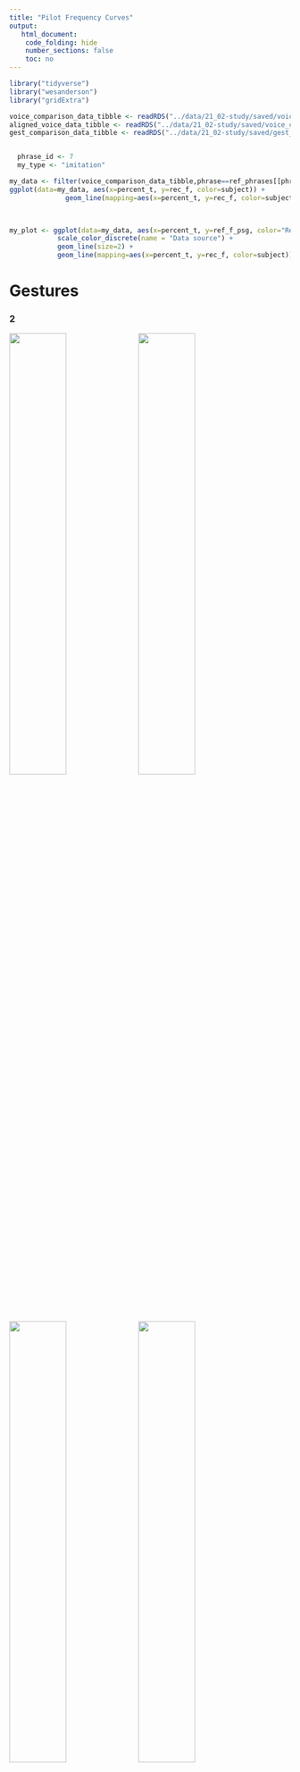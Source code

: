 ```yaml
---
title: "Pilot Frequency Curves"
output: 
   html_document:
    code_folding: hide
    number_sections: false
    toc: no
---
```


```r
library("tidyverse")
library("wesanderson")
library("gridExtra")

voice_comparison_data_tibble <- readRDS("../data/21_02-study/saved/voice_curves.rds")
aligned_voice_data_tibble <- readRDS("../data/21_02-study/saved/voice_curves_aligned.rds")
gest_comparison_data_tibble <- readRDS("../data/21_02-study/saved/gest_curves.rds")


  phrase_id <- 7
  my_type <- "imitation"

my_data <- filter(voice_comparison_data_tibble,phrase==ref_phrases[[phrase_id]], condition==my_type)
ggplot(data=my_data, aes(x=percent_t, y=rec_f, color=subject)) + 
              geom_line(mapping=aes(x=percent_t, y=rec_f, color=subject))
  


my_plot <- ggplot(data=my_data, aes(x=percent_t, y=ref_f_psg, color="Reference")) +
            scale_color_discrete(name = "Data source") +
            geom_line(size=2) +
            geom_line(mapping=aes(x=percent_t, y=rec_f, color=subject)) +

```

# Gestures

### 2

![](../data/21_02-study/_plots/gest-blind-2_tu_parais_tres_soucieux-all.png){ width=45% } ![](../data/21_02-study/_plots/gest-guide-2_tu_parais_tres_soucieux-all.png){ width=45% } 

![](../data/21_02-study/_plots/scrub-gest-blind-2_tu_parais_tres_soucieux-all.png){ width=45% } ![](../data/21_02-study/_plots/scrub-gest-guide-2_tu_parais_tres_soucieux-all.png){ width=45% } 

### 2bis


![](../data/21_02-study/_plots/gest-blind-2bis_tu_paraitrais_soucieux-all.png){ width=45% } ![](../data/21_02-study/_plots/gest-guide-2bis_tu_paraitrais_soucieux-all.png){ width=45% } 
![](../data/21_02-study/_plots/scrub-gest-blind-2bis_tu_paraitrais_soucieux-all.png){ width=45% } ![](../data/21_02-study/_plots/scrub-gest-guide-2bis_tu_paraitrais_soucieux-all.png){ width=45% } 

### 7 

![](../data/21_02-study/_plots/gest-blind-7_Jean_leve_son_verre-all.png){ width=45% } ![](../data/21_02-study/_plots/gest-guide-7_Jean_leve_son_verre-all.png){ width=45% } 

![](../data/21_02-study/_plots/scrub-gest-blind-7_Jean_leve_son_verre-all.png){ width=45% } ![](../data/21_02-study/_plots/scrub-gest-guide-7_Jean_leve_son_verre-all.png){ width=45% } 

### 7bis 

![](../data/21_02-study/_plots/gest-blind-7bis_Jenleve_son_verre-all.png){ width=45% } ![](../data/21_02-study/_plots/gest-guide-7bis_Jenleve_son_verre-all.png){ width=45% } 
![](../data/21_02-study/_plots/scrub-gest-blind-7bis_Jenleve_son_verre-all.png){ width=45% } ![](../data/21_02-study/_plots/scrub-gest-guide-7bis_Jenleve_son_verre-all.png){ width=45% } 

### 8

![](../data/21_02-study/_plots/gest-blind-8_jean_porte_un_journal-all.png){ width=45% } ![](../data/21_02-study/_plots/gest-guide-8_jean_porte_un_journal-all.png){ width=45% } 

![](../data/21_02-study/_plots/scrub-gest-blind-8_jean_porte_un_journal-all.png){ width=45% } ![](../data/21_02-study/_plots/scrub-gest-guide-8_jean_porte_un_journal-all.png){ width=45% } 

### 8bis

![](../data/21_02-study/_plots/gest-blind-8bis_jemporte_un_journal-all.png){ width=45% } ![](../data/21_02-study/_plots/gest-guide-8bis_jemporte_un_journal-all.png){ width=45% } 
![](../data/21_02-study/_plots/scrub-gest-blind-8bis_jemporte_un_journal-all.png){ width=45% } ![](../data/21_02-study/_plots/scrub-gest-guide-8bis_jemporte_un_journal-all.png){ width=45% } 

### 10

![](../data/21_02-study/_plots/gest-blind-10_jean_saigne_beaucoup-all.png){ width=45% } ![](../data/21_02-study/_plots/gest-guide-10_jean_saigne_beaucoup-all.png){ width=45% } 
![](../data/21_02-study/_plots/scrub-gest-blind-10_jean_saigne_beaucoup-all.png){ width=45% } ![](../data/21_02-study/_plots/scrub-gest-guide-10_jean_saigne_beaucoup-all.png){ width=45% } 

### 10bis

![](../data/21_02-study/_plots/gest-blind-10bis_jenseigne_beaucoup-all.png){ width=45% } ![](../data/21_02-study/_plots/gest-guide-10bis_jenseigne_beaucoup-all.png){ width=45% } 

![](../data/21_02-study/_plots/scrub-gest-blind-10bis_jenseigne_beaucoup-all.png){ width=45% } ![](../data/21_02-study/_plots/scrub-gest-guide-10bis_jenseigne_beaucoup-all.png){ width=45% } 

### 11

![](../data/21_02-study/_plots/gest-blind-11_jean_cadre_la_photo-all.png){ width=45% } ![](../data/21_02-study/_plots/gest-guide-11_jean_cadre_la_photo-all.png){ width=45% } 

![](../data/21_02-study/_plots/scrub-gest-blind-11_jean_cadre_la_photo-all.png){ width=45% } ![](../data/21_02-study/_plots/scrub-gest-guide-11_jean_cadre_la_photo-all.png){ width=45% } 

### 11bis

![](../data/21_02-study/_plots/gest-blind-11bis_jencadre_la_photo-all.png){ width=45% } ![](../data/21_02-study/_plots/gest-guide-11bis_jencadre_la_photo-all.png){ width=45% } 

![](../data/21_02-study/_plots/scrub-gest-blind-11bis_jencadre_la_photo-all.png){ width=45% } ![](../data/21_02-study/_plots/scrub-gest-guide-11bis_jencadre_la_photo-all.png){ width=45% } 


### 21

![](../data/21_02-study/_plots/gest-blind-21_cest_la_mort_sure-all.png){ width=45% } ![](../data/21_02-study/_plots/gest-guide-21_cest_la_mort_sure-all.png){ width=45% } 

![](../data/21_02-study/_plots/scrub-gest-blind-21_cest_la_mort_sure-all.png){ width=45% } ![](../data/21_02-study/_plots/scrub-gest-guide-21_cest_la_mort_sure-all.png){ width=45% } 

### 21bis

![](../data/21_02-study/_plots/gest-blind-21bis_cest_la_morsure-all.png){ width=45% } ![](../data/21_02-study/_plots/gest-guide-21bis_cest_la_morsure-all.png){ width=45% } 

![](../data/21_02-study/_plots/scrub-gest-blind-21bis_cest_la_morsure-all.png){ width=45% } ![](../data/21_02-study/_plots/scrub-gest-guide-21bis_cest_la_morsure-all.png){ width=45% } 

# Voice

```r

# plot_voices_with_ref <- function(my_data, ref_phrase, my_type, extra=NULL) {
#   my_data <- my_data %>% filter(phrase==ref_phrase,condition==my_type)
#   natives_data <- my_data %>% filter(native == TRUE)
#   learners_data <- my_data %>% filter(native == FALSE)
#   
#   my_plot <- ggplot(data=natives_data, aes(x=percent_t, y=ref_f, color="Reference")) +
#             scale_color_discrete(name = "Data source") +
#             # Reference
#             geom_line(size=2) + ylim (-8, 12) +
#             # Natives
#             geom_line(mapping=aes(x=percent_t, y=rec_f, group=subject, color=native)) +
#             geom_line(data=learners_data, mapping=aes(x=percent_t, y=rec_f, group=subject, color=native)) +
#     
#             scale_color_manual(name = "Legend",
#                     labels = c("Reference" = "Reference", "FALSE" = "Learner", "TRUE" = "Native"), 
#                     limits = c("Reference", "FALSE", "TRUE"), 
#                     values = c("TRUE" = "orange", "FALSE" = "royalblue",  "Reference" = "tomato")) +
#     
#             labs(title=paste0("Reference and voice f0, linearly scaled timing"),
#                  subtitle=paste0("Phrase: ", ref_phrase, "\nCondition: ",  my_type), 
#                  y="Frequency (Semitones)", x="Percent time")
#   
#   if (is.null(extra)) {
#     plot_filename <- paste0(ref_phrase, "-", my_type, "-all", ".png")
#   } else {
#     plot_filename <- paste0(ref_phrase, "-", my_type, "-all", "-", extra, ".png")
#   }
#   ggsave(plot_filename, plot = my_plot, device='png', path="../data/21_02-study/_plots", 
#             width = 6, height = 4)
# 
#   return(my_plot)
# }
# 
# sapply(ref_phrases, function(phrase) {
# #  plot_voices_with_ref(voice_comparison_data_tibble, phrase, "lecture")
# #  plot_voices_with_ref(voice_comparison_data_tibble, phrase, "imitation")
#   
#   plot_voices_with_ref(aligned_voice_data_tibble, phrase, "lecture", "aligned")
#   plot_voices_with_ref(aligned_voice_data_tibble, phrase, "imitation", "aligned")
# })

```

### 2

![](../data/21_02-study/_plots/2_tu_parais_tres_soucieux-lecture-all.png){ width=45% } ![](../data/21_02-study/_plots/2_tu_parais_tres_soucieux-imitation-all.png){ width=45% } 
![](../data/21_02-study/_plots/2_tu_parais_tres_soucieux-lecture-all-aligned.png){ width=45% } ![](../data/21_02-study/_plots/2_tu_parais_tres_soucieux-imitation-all-aligned.png){ width=45% } 

### 2bis

![](../data/21_02-study/_plots/2bis_tu_paraitrais_soucieux-lecture-all.png){ width=45% } ![](../data/21_02-study/_plots/2bis_tu_paraitrais_soucieux-imitation-all.png){ width=45% } 

![](../data/21_02-study/_plots/2bis_tu_paraitrais_soucieux-lecture-all-aligned.png){ width=45% } ![](../data/21_02-study/_plots/2bis_tu_paraitrais_soucieux-imitation-all-aligned.png){ width=45% } 

### 7

![](../data/21_02-study/_plots/7_Jean_leve_son_verre-lecture-all.png){ width=45% } ![](../data/21_02-study/_plots/7_Jean_leve_son_verre-imitation-all.png){ width=45% } 

![](../data/21_02-study/_plots/7_Jean_leve_son_verre-lecture-all-aligned.png){ width=45% } ![](../data/21_02-study/_plots/7_Jean_leve_son_verre-imitation-all-aligned.png){ width=45% } 

### 7bis

![](../data/21_02-study/_plots/7bis_Jenleve_son_verre-lecture-all.png){ width=45% } ![](../data/21_02-study/_plots/7bis_Jenleve_son_verre-imitation-all.png){ width=45% } 

![](../data/21_02-study/_plots/7bis_Jenleve_son_verre-lecture-all-aligned.png){ width=45% } ![](../data/21_02-study/_plots/7bis_Jenleve_son_verre-imitation-all-aligned.png){ width=45% } 

### 8

![](../data/21_02-study/_plots/8_jean_porte_un_journal-lecture-all.png){ width=45% } ![](../data/21_02-study/_plots/8_jean_porte_un_journal-imitation-all.png){ width=45% } 

![](../data/21_02-study/_plots/8_jean_porte_un_journal-lecture-all-aligned.png){ width=45% } ![](../data/21_02-study/_plots/8_jean_porte_un_journal-imitation-all-aligned.png){ width=45% } 

### 8bis

![](../data/21_02-study/_plots/8bis_jemporte_un_journal-lecture-all.png){ width=45% } ![](../data/21_02-study/_plots/8bis_jemporte_un_journal-imitation-all.png){ width=45% } 

![](../data/21_02-study/_plots/8bis_jemporte_un_journal-lecture-all-aligned.png){ width=45% } ![](../data/21_02-study/_plots/8bis_jemporte_un_journal-imitation-all-aligned.png){ width=45% } 

### 10

![](../data/21_02-study/_plots/10_jean_saigne_beaucoup-lecture-all.png){ width=45% } ![](../data/21_02-study/_plots/10_jean_saigne_beaucoup-imitation-all.png){ width=45% } 

![](../data/21_02-study/_plots/10_jean_saigne_beaucoup-lecture-all-aligned.png){ width=45% } ![](../data/21_02-study/_plots/10_jean_saigne_beaucoup-imitation-all-aligned.png){ width=45% } 

### 10bis

![](../data/21_02-study/_plots/10bis_jenseigne_beaucoup-lecture-all.png){ width=45% } ![](../data/21_02-study/_plots/10bis_jenseigne_beaucoup-imitation-all.png){ width=45% } 

![](../data/21_02-study/_plots/10bis_jenseigne_beaucoup-lecture-all-aligned.png){ width=45% } ![](../data/21_02-study/_plots/10bis_jenseigne_beaucoup-imitation-all-aligned.png){ width=45% } 

### 11

![](../data/21_02-study/_plots/11_jean_cadre_la_photo-lecture-all.png){ width=45% } ![](../data/21_02-study/_plots/11_jean_cadre_la_photo-imitation-all.png){ width=45% } 

![](../data/21_02-study/_plots/11_jean_cadre_la_photo-lecture-all-aligned.png){ width=45% } ![](../data/21_02-study/_plots/11_jean_cadre_la_photo-imitation-all-aligned.png){ width=45% } 

### 11bis

![](../data/21_02-study/_plots/11bis_jencadre_la_photo-lecture-all.png){ width=45% } ![](../data/21_02-study/_plots/11bis_jencadre_la_photo-imitation-all.png){ width=45% } 

![](../data/21_02-study/_plots/11bis_jencadre_la_photo-lecture-all-aligned.png){ width=45% } ![](../data/21_02-study/_plots/11bis_jencadre_la_photo-imitation-all-aligned.png){ width=45% } 

### 21

![](../data/21_02-study/_plots/21_cest_la_mort_sure-lecture-all.png){ width=45% } ![](../data/21_02-study/_plots/21_cest_la_mort_sure-imitation-all.png){ width=45% } 

![](../data/21_02-study/_plots/21_cest_la_mort_sure-lecture-all-aligned.png){ width=45% } ![](../data/21_02-study/_plots/21_cest_la_mort_sure-imitation-all-aligned.png){ width=45% } 

### 21bis

![](../data/21_02-study/_plots/21bis_cest_la_morsure-lecture-all.png){ width=45% } ![](../data/21_02-study/_plots/21bis_cest_la_morsure-imitation-all.png){ width=45% } 

![](../data/21_02-study/_plots/21bis_cest_la_morsure-lecture-all-aligned.png){ width=45% } ![](../data/21_02-study/_plots/21bis_cest_la_morsure-imitation-all-aligned.png){ width=45% } 


2_tu_parais_tres_soucieux
2bis_tu_paraitrais_soucieux
8_jean_porte_un_journal
8bis_jemporte_un_journal
7_Jean_leve_son_verre
7bis_Jenleve_son_verre
10_jean_saigne_beaucoup
10bis_jenseigne_beaucoup
11_jean_cadre_la_photo
11bis_jencadre_la_photo
21_cest_la_mort_sure
21bis_cest_la_morsure





